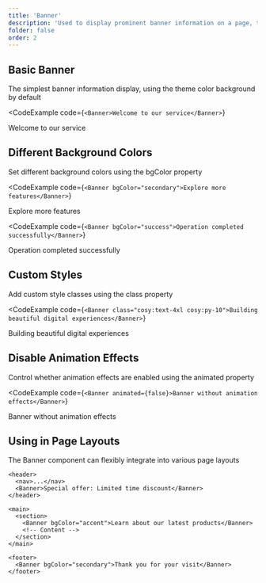 ```yaml
---
title: 'Banner'
description: 'Used to display prominent banner information on a page, typically used for important slogans, announcements, or marketing information'
folder: false
order: 2
---
```



## Basic Banner

The simplest banner information display, using the theme color background by default

<CodeExample
  code={`<Banner>Welcome to our service</Banner>`}
>
  <Banner>Welcome to our service</Banner>
</CodeExample>

## Different Background Colors

Set different background colors using the bgColor property

<CodeExample
  code={`<Banner bgColor="secondary">Explore more features</Banner>`}
>
  <Banner bgColor="secondary">Explore more features</Banner>
</CodeExample>

<CodeExample
  code={`<Banner bgColor="success">Operation completed successfully</Banner>`}
>
  <Banner bgColor="success">Operation completed successfully</Banner>
</CodeExample>

## Custom Styles

Add custom style classes using the class property

<CodeExample
  code={`<Banner class="cosy:text-4xl cosy:py-10">Building beautiful digital experiences</Banner>`}
>
  <Banner class="cosy:text-4xl cosy:py-10">Building beautiful digital experiences</Banner>
</CodeExample>

## Disable Animation Effects

Control whether animation effects are enabled using the animated property

<CodeExample
  code={`<Banner animated={false}>Banner without animation effects</Banner>`}
>
  <Banner animated={false}>Banner without animation effects</Banner>
</CodeExample>

## Using in Page Layouts

The Banner component can flexibly integrate into various page layouts

```astro
<header>
  <nav>...</nav>
  <Banner>Special offer: Limited time discount</Banner>
</header>

<main>
  <section>
    <Banner bgColor="accent">Learn about our latest products</Banner>
    <!-- Content -->
  </section>
</main>

<footer>
  <Banner bgColor="secondary">Thank you for your visit</Banner>
</footer>
``` 
